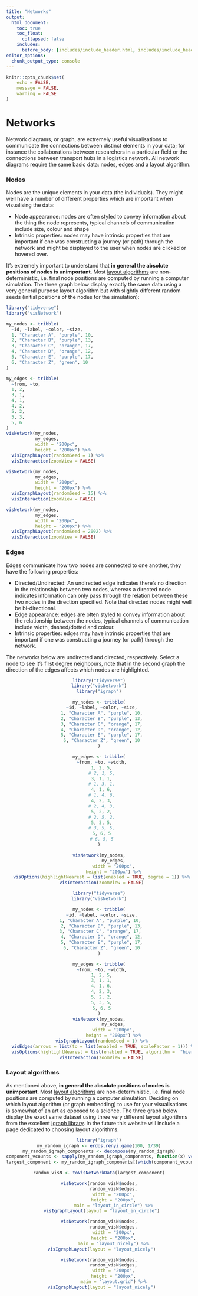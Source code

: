 ```yaml
---
title: "Networks"
output:
  html_document:
    toc: true
    toc_float:
      collapsed: false
    includes:
      before_body: [includes/include_header.html, includes/include_header_navpage.html]
editor_options: 
  chunk_output_type: console
---
```


```r
knitr::opts_chunk$set(
	echo = FALSE,
	message = FALSE,
	warning = FALSE
)
```

# Networks

Network diagrams, or graph, are extremely useful visualisations to communicate the connections between distinct elements in your data; for instance the collaborations between researchers in a particular field or the connections between transport hubs in a logistics network. All network diagrams require the same basic data: nodes, edges and a layout algorithm.

### Nodes

Nodes are the unique elements in your data (the individuals). They might well have a number of different properties which are important when visualising the data:

- Node appearance: nodes are often styled to convey information about the thing the node represents, typical channels of communication include size, colour and shape
- Intrinsic properties: nodes may have intrinsic properties that are important if one was constructing a journey (or path) through the network and might be displayed to the user when nodes are clicked or hovered over.

It's extremely important to understand that **in general the absolute positions of nodes is unimportant**. Most [layout algorithms](networks.html#layout-algorithms) are non-deterministic, i.e. final node positions are computed by running a computer simulation. The three graph below display exactly the same data using a very general purpose layout algorithm but with slightly different random seeds (initial positions of the nodes for the simulation):

<!--html_preserve-->
<div class="row">
   <div class="col-md-4">

```r
library("tidyverse")
library("visNetwork")

my_nodes <- tribble(
  ~id, ~label, ~color, ~size,
  1, "Character A", "purple", 10, 
  2, "Character B", "purple", 13,
  3, "Character C", "orange", 17, 
  4, "Character D", "orange", 12,
  5, "Character E", "purple", 17,
  6, "Character Z", "green", 10
)

my_edges <- tribble(
  ~from, ~to,
  1, 2,
  3, 1,
  4, 1,
  4, 2,
  5, 2,
  5, 3,
  5, 6
)
visNetwork(my_nodes,
           my_edges,
           width = "200px",
           height = "200px") %>%
  visIgraphLayout(randomSeed = 1) %>%
  visInteraction(zoomView = FALSE)
```

</div>

   <div class="col-md-4">

```r
visNetwork(my_nodes,
           my_edges,
           width = "200px",
           height = "200px") %>%
  visIgraphLayout(randomSeed = 15) %>%
  visInteraction(zoomView = FALSE)
```

</div>

   <div class="col-md-4">

```r
visNetwork(my_nodes,
           my_edges,
           width = "200px",
           height = "200px") %>%
  visIgraphLayout(randomSeed = 2002) %>%
  visInteraction(zoomView = FALSE)
```

</div>
</div>
<!--/html_preserve-->

### Edges

Edges communicate how two nodes are connected to one another, they have the following properties:

- Directed/Undirected: An undirected edge indicates there's no direction in the relationship between two nodes, whereas a directed node indicates information can only pass through the relation between these two nodes in the direction specified. Note that directed nodes might well be bi-directional.
- Edge appearance: edges are often styled to convey information about the relationship between the nodes, typical channels of communication include width, dashed/dotted and colour.
- Intrinsic properties: edges may have intrinsic properties that are important if one was constructing a journey (or path) through the network.

The networks below are undirected and directed, respectively. Select a node to see it's first degree neighbours, note that in the second graph the direction of the edges affects which nodes are highlighted.

<!--html_preserve-->
<div class="row">
   <div class="col-md-6">
<center>
```r
library("tidyverse")
library("visNetwork")
library("igraph")

my_nodes <- tribble(
  ~id, ~label, ~color, ~size,
  1, "Character A", "purple", 10,
  2, "Character B", "purple", 13,
  3, "Character C", "orange", 17,
  4, "Character D", "orange", 12,
  5, "Character E", "purple", 17,
  6, "Character Z", "green", 10
)

my_edges <- tribble(
  ~from, ~to, ~width,
  1, 2, 5,
  # 2, 1, 5,
  3, 1, 1,
  # 1, 3, 1,
  4, 1, 6,
  # 1, 4, 6,
  4, 2, 3,
  # 2, 4, 3,
  5, 2, 2,
  # 2, 5, 2,
  5, 3, 5,
  # 3, 5, 5,
  5, 6, 5
  # 6, 5, 5
)

visNetwork(my_nodes,
           my_edges,
           width = "200px",
           height = "200px") %>%
  visOptions(highlightNearest = list(enabled = TRUE, degree = 1)) %>%
  visInteraction(zoomView = FALSE)
```
</center>
</div>

<div class="col-md-6">
<center>
```r
library("tidyverse")
library("visNetwork")

my_nodes <- tribble(
  ~id, ~label, ~color, ~size,
  1, "Character A", "purple", 10, 
  2, "Character B", "purple", 13,
  3, "Character C", "orange", 17, 
  4, "Character D", "orange", 12,
  5, "Character E", "purple", 17,
  6, "Character Z", "green", 10
)

my_edges <- tribble(
  ~from, ~to, ~width,
  1, 2, 5,
  3, 1, 1,
  4, 1, 6,
  4, 2, 3,
  5, 2, 2,
  5, 3, 5,
  5, 6, 5
)
visNetwork(my_nodes,
           my_edges,
           width = "200px",
           height = "200px") %>%
  visIgraphLayout(randomSeed = 1) %>%
  visEdges(arrows = list(to = list(enabled = TRUE, scaleFactor = 1))) %>%
  visOptions(highlightNearest = list(enabled = TRUE, algorithm =  "hierarchical", degree = list(from = 0, to = 1))) %>%
  visInteraction(zoomView = FALSE)
```
</center>
</div>
</div>
<!--/html_preserve-->

### Layout algorithms {#layout-algorithms}

As mentioned above, **in general the absolute positions of nodes is unimportant**. Most [layout algorithms](networks.html#layout-algorithms) are non-deterministic, i.e. final node positions are computed by running a computer simulation. Deciding on which layout algorithm (or graph embedding) to use for your visualisations is somewhat of an art as opposed to a science. The three graph below display the exact same dataset using three very different layout algorithms from the excellent [igraph library](http://igraph.org/r/doc/layout_.html){target='_blank'}. In the future this website will include a page dedicated to choosing layout algorithms.

<!--html_preserve-->
<div class="row">
   <div class="col-md-4">
<center>

```r
library("igraph")
my_random_igraph <- erdos.renyi.game(100, 1/39)
my_random_igraph_components <- decompose(my_random_igraph)
component_vcounts <- sapply(my_random_igraph_components, function(x) vcount(x))
largest_component <- my_random_igraph_components[[which(component_vcounts == max(component_vcounts))]]

random_visN <- toVisNetworkData(largest_component)

visNetwork(random_visN$nodes,
           random_visN$edges,
           width = "200px",
           height = "200px",
           main = "layout_in_circle") %>%
  visIgraphLayout(layout = "layout_in_circle")
```
</center>
</div>
   <div class="col-md-4">
<center>
```r
visNetwork(random_visN$nodes,
           random_visN$edges,
           width = "200px",
           height = "200px",
           main = "layout_nicely") %>%
  visIgraphLayout(layout = "layout_nicely")
```

</center>
</div>
   <div class="col-md-4">
<center>
```r
visNetwork(random_visN$nodes,
           random_visN$edges,
           width = "200px",
           height = "200px",
           main = "layout.grid") %>%
  visIgraphLayout(layout = "layout_nicely")
```

</center>
</div>
</div>
<!--/html_preserve-->

